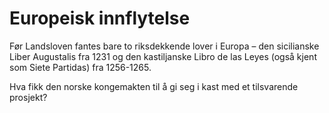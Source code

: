 # Europeisk innflytelse

Før Landsloven fantes bare to riksdekkende lover i Europa – den sicilianske Liber Augustalis fra 1231 og den kastiljanske Libro de las Leyes (også kjent som Siete Partidas) fra 1256-1265. 

Hva fikk den norske kongemakten til å gi seg i kast med et tilsvarende prosjekt? 
